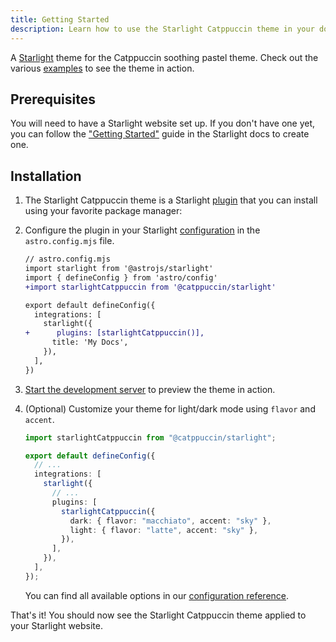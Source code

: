 ```yaml
---
title: Getting Started
description: Learn how to use the Starlight Catppuccin theme in your documentation.
---
```


A [Starlight](https://starlight.astro.build) theme for the Catppuccin soothing pastel theme.
Check out the various [examples](/components/) to see the theme in action.

## Prerequisites

You will need to have a Starlight website set up.
If you don't have one yet, you can follow the ["Getting Started"](https://starlight.astro.build/getting-started) guide in the Starlight docs to create one.

## Installation


<Steps>

1. The Starlight Catppuccin theme is a Starlight [plugin](https://starlight.astro.build/reference/plugins/) that you can install using your favorite package manager:

   <PackageManagers pkg="@catppuccin/starlight" />

2. Configure the plugin in your Starlight [configuration](https://starlight.astro.build/reference/configuration/#plugins) in the `astro.config.mjs` file.

   ```diff lang="js"
   // astro.config.mjs
   import starlight from '@astrojs/starlight'
   import { defineConfig } from 'astro/config'
   +import starlightCatppuccin from '@catppuccin/starlight'

   export default defineConfig({
     integrations: [
       starlight({
   +      plugins: [starlightCatppuccin()],
         title: 'My Docs',
       }),
     ],
   })
   ```

3. [Start the development server](https://starlight.astro.build/getting-started/#start-the-development-server) to preview the theme in action.

4. (Optional) Customize your theme for light/dark mode using `flavor` and `accent`.

   ```ts title="astro.config.mjs" ins={10-11}
   import starlightCatppuccin from "@catppuccin/starlight";

   export default defineConfig({
     // ...
     integrations: [
       starlight({
         // ...
         plugins: [
           starlightCatppuccin({
             dark: { flavor: "macchiato", accent: "sky" },
             light: { flavor: "latte", accent: "sky" },
           }),
         ],
       }),
     ],
   });
   ```

   You can find all available options in our [configuration reference](/configuration).

</Steps>

That's it! You should now see the Starlight Catppuccin theme applied to your Starlight website.
